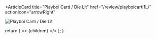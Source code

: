 <ArticleCard
  title="Playboi Carti / Die Lit"
  href="/review/playboicarti1L/"
  actionIcon="arrowRight"
>

![Playboi Carti / Die Lit](../../images/cd/playboicarti1L.jpg)

</ArticleCard>

  return (
    <>
      {children}
    </>
  );
}